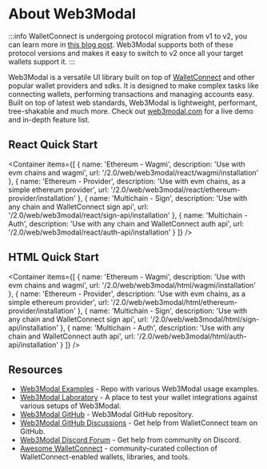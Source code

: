 
# About Web3Modal

:::info
WalletConnect is undergoing protocol migration from v1 to v2, you can learn more in [this blog post](https://medium.com/walletconnect/how-to-prepare-for-the-walletconnect-v1-0-shutdown-1a954da1dbff).
Web3Modal supports both of these protocol versions and makes it easy to switch to v2 once all your target wallets support it.
:::

Web3Modal is a versatile UI library built on top of [WalletConnect](https://walletconnect.com) and other popular wallet providers and sdks.
It is designed to make complex tasks like connecting wallets, performing transactions and managing accounts easy.
Built on top of latest web standards, Web3Modal is lightweight, performant, tree-shakable and much more.
Check out [web3modal.com](https://web3modal.com) for a live demo and in-depth feature list.

## React Quick Start

<Container
  items={[
    {
      name: 'Ethereum - Wagmi',
      description: 'Use with evm chains and wagmi',
      url: '/2.0/web/web3modal/react/wagmi/installation'
    },
    {
      name: 'Ethereum - Provider',
      description: 'Use with evm chains, as a simple ethereum provider',
      url: '/2.0/web/web3modal/react/ethereum-provider/installation'
    },
    {
      name: 'Multichain - Sign',
      description: 'Use with any chain and WalletConnect sign api',
      url: '/2.0/web/web3modal/react/sign-api/installation'
    },
    {
      name: 'Multichain - Auth',
      description: 'Use with any chain and WalletConnect auth api',
      url: '/2.0/web/web3modal/react/auth-api/installation'
    }
  ]}
/>

## HTML Quick Start

<Container
  items={[
    {
      name: 'Ethereum - Wagmi',
      description: 'Use with evm chains and wagmi',
      url: '/2.0/web/web3modal/html/wagmi/installation'
    },
    {
      name: 'Ethereum - Provider',
      description: 'Use with evm chains, as a simple ethereum provider',
      url: '/2.0/web/web3modal/html/ethereum-provider/installation'
    },
    {
      name: 'Multichain - Sign',
      description: 'Use with any chain and WalletConnect sign api',
      url: '/2.0/web/web3modal/html/sign-api/installation'
    },
    {
      name: 'Multichain - Auth',
      description: 'Use with any chain and WalletConnect auth api',
      url: '/2.0/web/web3modal/html/auth-api/installation'
    }
  ]}
/>

## Resources

- [Web3Modal Examples](https://github.com/WalletConnect/web3modal-examples) - Repo with various Web3Modal usage examples.
- [Web3Modal Laboratory](https://lab.web3modal.com) - A place to test your wallet integrations against various setups of Web3Modal.
- [Web3Modal GitHub](https://github.com/WalletConnect/web3modal) - Web3Modal GitHub repository.
- [Web3Modal GitHub Discussions](https://github.com/orgs/WalletConnect/discussions/categories/web3modal-sdk-support) - Get help from WalletConnect team on GitHub.
- [Web3Modal Discord Forum](https://discord.com/channels/492410046307631105/1040016448157925467) - Get help from community on Discord.
- [Awesome WalletConnect](https://github.com/WalletConnect/awesome-walletconnect) - community-curated collection of WalletConnect-enabled wallets, libraries, and tools.
